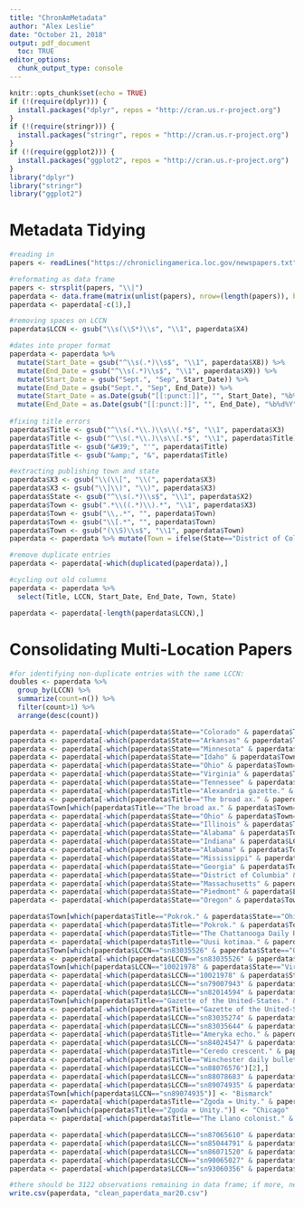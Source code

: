 ```yaml
---
title: "ChronAmMetadata"
author: "Alex Leslie"
date: "October 21, 2018"
output: pdf_document
  toc: TRUE
editor_options: 
  chunk_output_type: console
---
```


```r
knitr::opts_chunk$set(echo = TRUE)
if (!(require(dplyr))) {
  install.packages("dplyr", repos = "http://cran.us.r-project.org")
}
if (!(require(stringr))) {
  install.packages("stringr", repos = "http://cran.us.r-project.org")
}
if (!(require(ggplot2))) {
  install.packages("ggplot2", repos = "http://cran.us.r-project.org")
}
library("dplyr")
library("stringr")
library("ggplot2")
```

# Metadata Tidying
```r
#reading in
papers <- readLines("https://chroniclingamerica.loc.gov/newspapers.txt")

#reformating as data frame
papers <- strsplit(papers, "\\|")
paperdata <- data.frame(matrix(unlist(papers), nrow=(length(papers)), byrow=T), stringsAsFactors=FALSE)
paperdata <- paperdata[-c(1),]

#removing spaces on LCCN
paperdata$LCCN <- gsub("\\s(\\S*)\\s", "\\1", paperdata$X4)

#dates into proper format
paperdata <- paperdata %>%
  mutate(Start_Date = gsub("^\\s(.*)\\s$", "\\1", paperdata$X8)) %>%
  mutate(End_Date = gsub("^\\s(.*)\\s$", "\\1", paperdata$X9)) %>%
  mutate(Start_Date = gsub("Sept.", "Sep", Start_Date)) %>%
  mutate(End_Date = gsub("Sept.", "Sep", End_Date)) %>%
  mutate(Start_Date = as.Date(gsub("[[:punct:]]", "", Start_Date), "%b%d%Y")) %>%
  mutate(End_Date = as.Date(gsub("[[:punct:]]", "", End_Date), "%b%d%Y"))
  
#fixing title errors
paperdata$Title <- gsub("^\\s(.*\\.)\\s\\(.*$", "\\1", paperdata$X3)
paperdata$Title <- gsub("^\\s(.*\\.)\\s\\[.*$", "\\1", paperdata$Title)
paperdata$Title <- gsub("&#39;", "'", paperdata$Title)
paperdata$Title <- gsub("&amp;", "&", paperdata$Title)

#extracting publishing town and state
paperdata$X3 <- gsub("\\(\\[", "\\(", paperdata$X3)
paperdata$X3 <- gsub("\\]\\)", "\\)", paperdata$X3)
paperdata$State <- gsub("^\\s(.*)\\s$", "\\1", paperdata$X2)
paperdata$Town <- gsub(".*\\((.*)\\).*", "\\1", paperdata$X3)
paperdata$Town <- gsub("\\,.*", "", paperdata$Town)
paperdata$Town <- gsub("\\[.*", "", paperdata$Town)
paperdata$Town <- gsub("(\\S)\\s$", "\\1", paperdata$Town)
paperdata <- paperdata %>% mutate(Town = ifelse(State=="District of Columbia", "Washington City", Town))

#remove duplicate entries
paperdata <- paperdata[-which(duplicated(paperdata)),]

#cycling out old columns
paperdata <- paperdata %>%
  select(Title, LCCN, Start_Date, End_Date, Town, State)

paperdata <- paperdata[-length(paperdata$LCCN),]
```

# Consolidating Multi-Location Papers
```r
#for identifying non-duplicate entries with the same LCCN:
doubles <- paperdata %>%
  group_by(LCCN) %>%
  summarize(count=n()) %>%
  filter(count>1) %>%
  arrange(desc(count))

paperdata <- paperdata[-which(paperdata$State=="Colorado" & paperdata$Town=="Salt Lake City"),]
paperdata <- paperdata[-which(paperdata$State=="Arkansas" & paperdata$Town=="JAH-ville"),]
paperdata <- paperdata[-which(paperdata$State=="Minnesota" & paperdata$Town=="Fargo"),]
paperdata <- paperdata[-which(paperdata$State=="Idaho" & paperdata$Town=="Newport"),]
paperdata <- paperdata[-which(paperdata$State=="Ohio" & paperdata$Town=="Lexington"),]
paperdata <- paperdata[-which(paperdata$State=="Virginia" & paperdata$Town=="Bristol" & paperdata$Title=="The news."),]
paperdata <- paperdata[-which(paperdata$State=="Tennessee" & paperdata$Town=="Bristol" & paperdata$Title=="Bristol news."),]
paperdata <- paperdata[-which(paperdata$Title=="Alexandria gazette." & paperdata$Town=="Washington City"),]
paperdata <- paperdata[-which(paperdata$Title=="The broad ax." & paperdata$State=="Utah"),]
paperdata$Town[which(paperdata$Title=="The broad ax." & paperdata$Town=="Salt Lake City")] <- "Chicago"
paperdata <- paperdata[-which(paperdata$State=="Ohio" & paperdata$Town=="Knoxville"),]
paperdata <- paperdata[-which(paperdata$State=="Illinois" & paperdata$Town=="Saint Paul"),] #(removes two)
paperdata <- paperdata[-which(paperdata$State=="Alabama" & paperdata$Town=="Griffin"),]
paperdata <- paperdata[-which(paperdata$State=="Indiana" & paperdata$LCCN=="sn2007058207"),]
paperdata <- paperdata[-which(paperdata$State=="Alabama" & paperdata$Town=="Memphis"),]
paperdata <- paperdata[-which(paperdata$State=="Mississippi" & paperdata$Town=="Memphis"),]
paperdata <- paperdata[-which(paperdata$State=="Georgia" & paperdata$Town=="Memphis"),]
paperdata <- paperdata[-which(paperdata$State=="District of Columbia" & paperdata$LCCN=="2012271201"),]
paperdata <- paperdata[-which(paperdata$State=="Massachusetts" & paperdata$LCCN=="2012271201"),]
paperdata <- paperdata[-which(paperdata$State=="Piedmont" & paperdata$LCCN=="2012271201"),]
paperdata <- paperdata[-which(paperdata$State=="Oregon" & paperdata$Town=="New Orleans"),]

paperdata$Town[which(paperdata$Title=="Pokrok." & paperdata$State=="Ohio")] <- "Cleveland"
paperdata <- paperdata[-which(paperdata$Title=="Pokrok." & paperdata$Town=="Chicago"),] #removes three
paperdata <- paperdata[-which(paperdata$Title=="The Chattanooga Daily Rebel." & paperdata$State!="Tennessee"),] #removes two
paperdata <- paperdata[-which(paperdata$Title=="Uusi kotimaa." & paperdata$State!="Minnesota"),] #removes two
paperdata$Town[which(paperdata$LCCN=="sn83035526" & paperdata$State=="Ohio")] <- "Cleveland"
paperdata <- paperdata[-which(paperdata$LCCN=="sn83035526" & paperdata$State!="Ohio"),] #removes two
paperdata$Town[which(paperdata$LCCN=="10021978" & paperdata$State=="Virginia")] <- "Richmond"
paperdata <- paperdata[-which(paperdata$LCCN=="10021978" & paperdata$State=="Georgia"),]
paperdata <- paperdata[-which(paperdata$LCCN=="sn79007943" & paperdata$State=="Pennsylvania"),]
paperdata <- paperdata[-which(paperdata$LCCN=="sn82014594" & paperdata$State=="Virginia"),]
paperdata$Town[which(paperdata$Title=="Gazette of the United-States." & paperdata$State=="Pennsylvania")] <- "Philadelphia"
paperdata <- paperdata[-which(paperdata$Title=="Gazette of the United-States." & paperdata$State=="New York"),]
paperdata <- paperdata[-which(paperdata$LCCN=="sn83035274" & paperdata$State=="Michigan"),]
paperdata <- paperdata[-which(paperdata$LCCN=="sn83035644" & paperdata$State=="Michigan"),]
paperdata <- paperdata[-which(paperdata$Title=="Ameryka echo." & paperdata$State=="Illinois"),]
paperdata <- paperdata[-which(paperdata$LCCN=="sn84024547" & paperdata$State=="Ohio"),]
paperdata <- paperdata[-which(paperdata$Title=="Ceredo crescent." & paperdata$State=="Virginia"),]
paperdata <- paperdata[-which(paperdata$Title=="Winchester daily bulletin." & paperdata$State=="Georgia"),]
paperdata <- paperdata[-which(paperdata$LCCN=="sn88076576")[2],]
paperdata <- paperdata[-which(paperdata$LCCN=="sn88078683" & paperdata$State=="New York"),]
paperdata <- paperdata[-which(paperdata$LCCN=="sn89074935" & paperdata$State=="Nebraska"),]
paperdata$Town[which(paperdata$LCCN=="sn89074935")] <- "Bismarck"
paperdata <- paperdata[-which(paperdata$Title=="Zgoda = Unity." & paperdata$State=="Wisconsin"),]
paperdata$Town[which(paperdata$Title=="Zgoda = Unity.")] <- "Chicago"
paperdata <- paperdata[-which(paperdata$Title=="The Llano colonist." & paperdata$State=="California"),]

paperdata <- paperdata[-which(paperdata$LCCN=="sn87065610" & paperdata$State!="Mississippi"),] #removes two
paperdata <- paperdata[-which(paperdata$LCCN=="sn85044791" & paperdata$State!="Mississippi"),]
paperdata <- paperdata[-which(paperdata$LCCN=="sn86071520" & paperdata$State!="Virginia"),]
paperdata <- paperdata[-which(paperdata$LCCN=="sn90065027" & paperdata$State!="Connecticut"),]
paperdata <- paperdata[-which(paperdata$LCCN=="sn93060356" & paperdata$State!="Michigan"),]
```

```r
#there should be 3122 observations remaining in data frame; if more, newspapers have been added to since last update
write.csv(paperdata, "clean_paperdata_mar20.csv")
```


